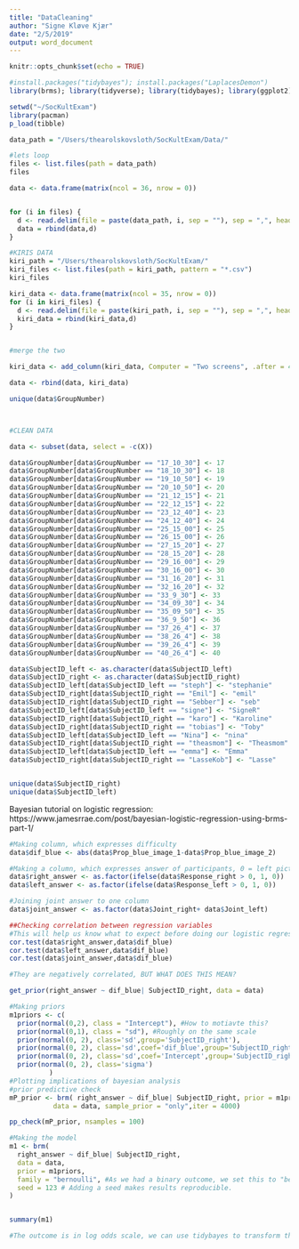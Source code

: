 ```yaml
---
title: "DataCleaning"
author: "Signe Kløve Kjær"
date: "2/5/2019"
output: word_document
---
```


```r
knitr::opts_chunk$set(echo = TRUE)
```


```r

#install.packages("tidybayes"); install.packages("LaplacesDemon")
library(brms); library(tidyverse); library(tidybayes); library(ggplot2); library(LaplacesDemon); library(rethinking)
```



```r
setwd("~/SocKultExam")
library(pacman)
p_load(tibble)

data_path = "/Users/thearolskovsloth/SocKultExam/Data/"

#lets loop
files <- list.files(path = data_path)
files

data <- data.frame(matrix(ncol = 36, nrow = 0))


for (i in files) {
  d <- read.delim(file = paste(data_path, i, sep = ""), sep = ",", header = TRUE)
  data = rbind(data,d)
}

#KIRIS DATA
kiri_path = "/Users/thearolskovsloth/SocKultExam/"
kiri_files <- list.files(path = kiri_path, pattern = "*.csv")
kiri_files

kiri_data <- data.frame(matrix(ncol = 35, nrow = 0))
for (i in kiri_files) {
  d <- read.delim(file = paste(kiri_path, i, sep = ""), sep = ",", header = TRUE, stringsAsFactors = FALSE)
  kiri_data = rbind(kiri_data,d)
}


#merge the two

kiri_data <- add_column(kiri_data, Computer = "Two screens", .after = 4)

data <- rbind(data, kiri_data)

unique(data$GroupNumber)



#CLEAN DATA

data <- subset(data, select = -c(X))

data$GroupNumber[data$GroupNumber == "17_10_30"] <- 17
data$GroupNumber[data$GroupNumber == "18_10_30"] <- 18
data$GroupNumber[data$GroupNumber == "19_10_50"] <- 19
data$GroupNumber[data$GroupNumber == "20_10_50"] <- 20
data$GroupNumber[data$GroupNumber == "21_12_15"] <- 21
data$GroupNumber[data$GroupNumber == "22_12_15"] <- 22
data$GroupNumber[data$GroupNumber == "23_12_40"] <- 23
data$GroupNumber[data$GroupNumber == "24_12_40"] <- 24
data$GroupNumber[data$GroupNumber == "25_15_00"] <- 25
data$GroupNumber[data$GroupNumber == "26_15_00"] <- 26
data$GroupNumber[data$GroupNumber == "27_15_20"] <- 27
data$GroupNumber[data$GroupNumber == "28_15_20"] <- 28
data$GroupNumber[data$GroupNumber == "29_16_00"] <- 29
data$GroupNumber[data$GroupNumber == "30_16_00"] <- 30
data$GroupNumber[data$GroupNumber == "31_16_20"] <- 31
data$GroupNumber[data$GroupNumber == "32_16_20"] <- 32
data$GroupNumber[data$GroupNumber == "33_9_30"] <- 33
data$GroupNumber[data$GroupNumber == "34_09_30"] <- 34
data$GroupNumber[data$GroupNumber == "35_09_50"] <- 35
data$GroupNumber[data$GroupNumber == "36_9_50"] <- 36
data$GroupNumber[data$GroupNumber == "37_26_4"] <- 37
data$GroupNumber[data$GroupNumber == "38_26_4"] <- 38
data$GroupNumber[data$GroupNumber == "39_26_4"] <- 39
data$GroupNumber[data$GroupNumber == "40_26_4"] <- 40

data$SubjectID_left <- as.character(data$SubjectID_left)
data$SubjectID_right <- as.character(data$SubjectID_right)
data$SubjectID_left[data$SubjectID_left == "steph"] <- "stephanie"
data$SubjectID_right[data$SubjectID_right == "Emil"] <- "emil"
data$SubjectID_right[data$SubjectID_right == "Sebber"] <- "seb"
data$SubjectID_left[data$SubjectID_left == "signe"] <- "SigneR"
data$SubjectID_right[data$SubjectID_right == "karo"] <- "Karoline"
data$SubjectID_right[data$SubjectID_right == "tobias"] <- "Toby"
data$SubjectID_left[data$SubjectID_left == "Nina"] <- "nina"
data$SubjectID_right[data$SubjectID_right == "theasmom"] <- "Theasmom"
data$SubjectID_left[data$SubjectID_left == "emma"] <- "Emma"
data$SubjectID_right[data$SubjectID_right == "LasseKob"] <- "Lasse"


unique(data$SubjectID_right)
unique(data$SubjectID_left)

```


Bayesian tutorial on logistic regression: https://www.jamesrrae.com/post/bayesian-logistic-regression-using-brms-part-1/

```r
#Making column, which expresses difficulty
data$dif_blue <- abs(data$Prop_blue_image_1-data$Prop_blue_image_2)

#Making a column, which expresses answer of participants, 0 = left picture, 1 = right picture
data$right_answer <- as.factor(ifelse(data$Response_right > 0, 1, 0))
data$left_answer <- as.factor(ifelse(data$Response_left > 0, 1, 0))

#Joining joint answer to one column
data$joint_answer <- as.factor(data$Joint_right+ data$Joint_left)

##Checking correlation between regression variables
#This will help us know what to expect before doing our logistic regression analysis
cor.test(data$right_answer,data$dif_blue)
cor.test(data$left_answer,data$dif_blue)
cor.test(data$joint_answer,data$dif_blue)

#They are negatively correlated, BUT WHAT DOES THIS MEAN?

get_prior(right_answer ~ dif_blue| SubjectID_right, data = data)

#Making priors
m1priors <- c(
  prior(normal(0,2), class = "Intercept"), #How to motiavte this?
  prior(normal(0,1), class = "sd"), #Roughly on the same scale
  prior(normal(0, 2), class='sd',group='SubjectID_right'), 
  prior(normal(0, 2), class='sd',coef='dif_blue',group='SubjectID_right'), 
  prior(normal(0, 2), class='sd',coef='Intercept',group='SubjectID_right'), 
  prior(normal(0, 2), class='sigma')
          ) 
#Plotting implications of bayesian analysis
#prior predictive check
mP_prior <- brm( right_answer ~ dif_blue| SubjectID_right, prior = m1priors,
           data = data, sample_prior = "only",iter = 4000)

pp_check(mP_prior, nsamples = 100)

#Making the model
m1 <- brm(
  right_answer ~ dif_blue| SubjectID_right,
  data = data,
  prior = m1priors,
  family = "bernoulli", #As we had a binary outcome, we set this to "bernoulli"
  seed = 123 # Adding a seed makes results reproducible.
) 


summary(m1)

#The outcome is in log odds scale, we can use tidybayes to transform them 
```



